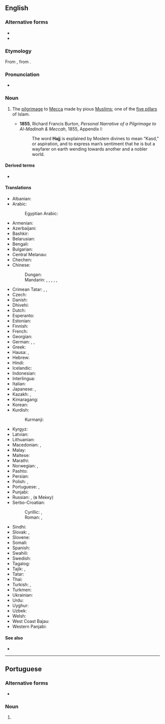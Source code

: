 ==English==

===Alternative forms===
* {{l|en|hadj}}
* {{l|en|haj}}

===Etymology===
From {{borrowed|en|ar|حَجّ||pilgrimage}}, from {{m|ar|حَجَّ||to go, to repair}}.

===Pronunciation===
* {{IPA|/hɑʒ/|/hɑd͡ʒ/|/hʌd͡ʒ/|lang=en}}

===Noun===
{{wikipedia}}
{{en-noun|~|es}}

# {{lb|en|Islam}} The [[pilgrimage]] to [[Mecca]] made by pious [[Muslim]]s; one of the [[five pillars]] of Islam.
#* '''1855''', Richard Francis Burton, ''Personal Narrative of a Pilgrimage to Al-Madinah & Meccah'', 1855, Appendix I:
#*: The word '''Hajj''' is explained by Moslem divines to mean “Kasd,” or aspiration, and to express man’s sentiment that he is but a wayfarer on earth wending towards another and a nobler world.

====Derived terms====
* {{l|en|hajji}}

====Translations====
{{trans-top|pilgrimage to Mecca}}
* Albanian: {{t|sq|haxh|m}}
* Arabic: {{t+|ar|حَجّ|m}}
*: Egyptian Arabic: {{t|arz|حَجّ|m|tr=ḥagg|sc=Arab}}
* Armenian: {{t+|hy|հաջ|sc=Armn}}
* Azerbaijani: {{t|az|həcc}}
* Bashkir: {{t|ba|хаж|sc=Cyrl}}
* Belarusian: {{t|be|хадж|m|sc=Cyrl}}
* Bengali: {{t|bn|হজ্জ|sc=Beng}}
* Bulgarian: {{t|bg|хадж|m|sc=Cyrl}}
* Central Melanau: {{t|mel|aji}}
* Chechen: {{t|ce|хьаьж}}
* Chinese:
*: Dungan: {{t|dng|хаҗы}}
*: Mandarin: {{t+|cmn|朝覲|sc=Hani}}, {{t+|cmn|朝觐|tr=cháojìn|sc=Hani}}, {{t+|cmn|朝聖|sc=Hani}}, {{t+|cmn|朝圣|tr=cháoshèng|sc=Hani}}, {{t|cmn|[[麥加]][[朝聖]]|sc=Hani}}, {{t|cmn|[[麦加]][[朝圣]]|tr=Màijiā cháoshèng|sc=Hani}}
* Crimean Tatar: {{t|crh|hac}}, {{t|crh|acılıq}}, {{t|crh|hacılıq}}
* Czech: {{t|cs|hadždž|m}}
* Danish: {{t+|da|hajj|c}}
* Dhivehi: {{t|dv|ޙައްޖު}}
* Dutch: {{t+|nl|hadj|m}}
* Esperanto: {{t|eo|haĝo}}
* Estonian: {{t+|et|hadž}}
* Finnish: {{t+|fi|hadž}}
* French: {{t+|fr|hajj|m}}
* Georgian: {{t|ka|ჰაჯი|sc=Geor}}
* German: {{t+|de|Haddsch|m}}, {{t+|de|Hadsch|m}}, {{t|de|Hadj|m}}
* Greek: {{t+|el|χατζ|sc=Grek}}
* Hausa: {{t|ha|hajji}}, {{t|ha|haji}}
* Hebrew: {{t|he|חַג׳|m|tr=haj}}
* Hindi: {{t+|hi|हज्ज|m|sc=Deva}}
* Icelandic: {{t|is|hadsjí|n}}
* Indonesian: {{t+|id|haji}}
* Interlingua: {{t|ia|hadj}}
* Italian: {{t|it|hajj|m}}
* Japanese: {{t|ja|ハッジ|tr=hajji}}, {{t|ja|[[メッカ]][[巡礼]]|tr=Mekka junrei}}
* Kazakh: {{t|kk|қажылық|sc=Cyrl}}, {{t|kk|қажы|sc=Cyrl}}
* Kimaragang: {{t|kqr|aji}}
* Korean: {{t|ko|하즈}}
* Kurdish:
*: Kurmanji: {{t+|ku|hec}}
{{trans-mid}}
* Kyrgyz: {{t+|ky|ажы|sc=Cyrl}}
* Latvian: {{t|lv|hadžs|m}}
* Lithuanian: {{t|lt|hadžas|m}}
* Macedonian: {{t|mk|хаџ|m}}, {{t|mk|а́џилак|m}}
* Malay: {{t|ms|haji}}
* Maltese: {{t|mt|Haġġ|m|alt=il-Haġġ}}
* Marathi: {{t|mr|हज्ज|sc=Deva}}
* Norwegian: {{t|no|hajj|m}} {{qualifier|Bokmål}}, {{t|no|hadj|m}} {{qualifier|Nynorsk}}
* Pashto: {{t+|ps|حج|m|tr=haǰ}}
* Persian: {{t+|fa|حج|tr=hajj|sc=fa-Arab}}
* Polish: {{t+|pl|hadż|m}}, {{t|pl|hadżdż|m}}
* Portuguese: {{t|pt|hajj|m}}, {{t|pt|hadj|m}}
* Punjabi: {{t+|pa|ਹੱਜ}}
* Russian: {{t+|ru|хадж|m}}, {{t+|ru|пало́мничество|n}} (в Ме́кку)
* Serbo-Croatian:
*: Cyrillic: {{t|sh|хаџ|m|sc=Cyrl}}, {{t|sh|хаџилук|m|sc=Cyrl}}
*: Roman: {{t+|sh|hadž|m}}, {{t+|sh|hadžiluk|m}}
* Sindhi: {{t|sd|حج}}
* Slovak: {{t|sk|hadž|f}}, {{t|sk|hadždž|f}}
* Slovene: {{t|sl|hadž|m}}
* Somali: {{t|so|xaj}}
* Spanish: {{t|es|hajj|m}}
* Swahili: {{t|sw|haji}}
* Swedish: {{t|sv|hajj|c}}
* Tagalog: {{t|tl|hajj}}
* Tajik: {{t+|tg|ҳаҷ|sc=Cyrl}}, {{t+|tg|ҳаҷҷ}}
* Tatar: {{t+|tt|хаҗ|sc=Cyrl}}
* Thai: {{t+|th|ฮัจญ์}}
* Turkish: {{t+|tr|hac}}, {{t+|tr|hacılık}}
* Turkmen: {{t|tk|haj}}
* Ukrainian: {{t|uk|хадж|m|sc=Cyrl}}
* Urdu: {{t+|ur|حج|m|tr=hajj|sc=ur-Arab}}
* Uyghur: {{t|ug|ھەج|sc=ug-Arab}}
* Uzbek: {{t+|uz|haj}}
* Welsh: {{t|cy|hajj|m}}
* West Coast Bajau: {{t|bdr|aji'}}
* Western Panjabi: {{t+|pnb|حج}}
{{trans-bottom}}

====See also====
* {{l|en|'umra|‘umra}}

----

==Portuguese==

===Alternative forms===
* {{l|pt|hadj}}

===Noun===
{{pt-noun|m|-}}

# {{lb|pt|Islam}} {{l|en|hajj}} {{gloss|pilgrimage to Mecca}}